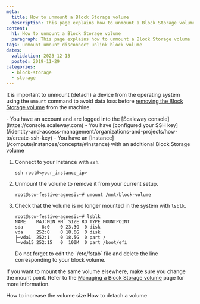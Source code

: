 ```yaml
---
meta:
  title: How to unmount a Block Storage volume
  description: This page explains how to unmount a Block Storage volume
content:
  h1: How to unmount a Block Storage volume
  paragraph: This page explains how to unmount a Block Storage volume
tags: unmount umount disconnect unlink block volume
dates:
  validation: 2023-12-13
  posted: 2019-11-29
categories:
  - block-storage
  - storage
---
```


It is important to unmount (detach) a device from the operating system using the `umount` command to avoid data loss before [removing the Block Storage volume](/storage/block/how-to/detach-a-volume/) from the machine.

<Macro id="requirements" />

<Message type="requirement">
  - You have an account and are logged into the [Scaleway console](https://console.scaleway.com)
  - You have [configured your SSH key](/identity-and-access-management/organizations-and-projects/how-to/create-ssh-key)
  - You have an [Instance](/compute/instances/concepts/#instance) with an additional Block Storage volume
</Message>

1. Connect to your Instance with `ssh`.
    ```
    ssh root@<your_instance_ip>
    ```
2. Unmount the volume to remove it from your current setup.
    ```
    root@scw-festive-agnesi:~# umount /mnt/block-volume
    ```
3.  Check that the volume is no longer mounted in the system with `lsblk`.
    ```
    root@scw-festive-agnesi:~# lsblk
    NAME    MAJ:MIN RM  SIZE RO TYPE MOUNTPOINT
    sda       8:0    0 23.3G  0 disk
    vda     252:0    0 18.6G  0 disk
    ├─vda1  252:1    0 18.5G  0 part /
    └─vda15 252:15   0  100M  0 part /boot/efi
    ```
    <Message type="important">
      Do not forget to edit the `/etc/fstab` file and delete the line corresponding to your block volume.
    </Message>

If you want to mount the same volume elsewhere, make sure you change the mount point.
Refer to the [Managing a Block Storage volume](/storage/block/api-cli/managing-a-volume/) page for more information.


<Navigation title="See also">
  <PreviousButton to="/storage/block/how-to/increase-block-volume/">How to increase the volume size</PreviousButton>
  <NextButton to="/storage/block/how-to/detach-a-volume/">How to detach a volume</NextButton>
</Navigation>
